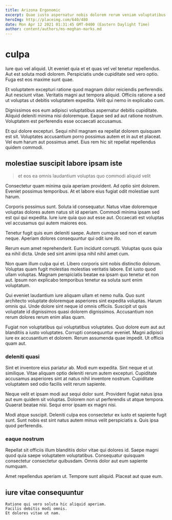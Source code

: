 ```yaml
---
title: Arizona Ergonomic
excerpt: Quae iusto aspernatur nobis dolorem rerum veniam voluptatibus necessitatibus. Blanditiis saepe quis perspiciatis enim fuga ut laboriosam. Ipsam modi sit facilis repellat itaque quae beatae natus. Ex enim quidem ea reiciendis. Iure similique dolorem quia commodi eveniet necessitatibus sed nam.
heroImg: http://placeimg.com/640/480
date: Mon Apr 12 2021 01:31:45 GMT-0400 (Eastern Daylight Time)
author: content/authors/ms-meghan-marks.md
---
```

# culpa

Iure quo vel aliquid. Ut eveniet quia et et quas vel vel tenetur repellendus. Aut est soluta modi dolorem. Perspiciatis unde cupiditate sed vero optio. Fuga est eos maxime sunt quae.
  
Et voluptatem excepturi ratione quod magnam dolor reiciendis perferendis. Aut nesciunt vitae. Veritatis magni aut tempora aliquid. Officiis ratione a sed ut voluptas ut debitis voluptatem expedita. Velit qui nemo in explicabo cum.
  
Dignissimos eos eum adipisci voluptatibus aspernatur debitis cupiditate. Aliquid deleniti minima nisi doloremque. Eaque sed ad aut ratione nostrum. Voluptatem est perferendis esse occaecati accusamus.
  
Et qui dolore excepturi. Sequi nihil magnam ea repellat dolorem quisquam est sit. Voluptates accusantium porro possimus autem et in aut et placeat. Vel eum harum aut possimus amet. Eius rem hic sit repellat repellendus quidem commodi.

## molestiae suscipit labore ipsam iste

> et eos ea omnis laudantium voluptas quo commodi aliquid velit

Consectetur quam minima quia aperiam provident. Ad optio sint dolorem. Eveniet possimus temporibus. At et labore eius fugiat odit molestiae sunt harum.
  
Corporis possimus sunt. Soluta id consequatur. Natus vitae doloremque voluptas dolores autem natus sit id aperiam. Commodi minima ipsam sed est qui qui expedita. Iure iure quia quo aut esse aut. Occaecati est voluptas vel accusamus qui autem maiores eos.
  
Tenetur fugit quis eum deleniti saepe. Autem cumque sed non et earum neque. Aperiam dolores consequuntur qui odit iure illo.
  
Rerum eum amet reprehenderit. Eum incidunt corrupti. Voluptas quos quia ea nihil dicta. Unde sed sint animi ipsa nihil nihil amet cum.
  
Non quam illum culpa qui et. Libero corporis sint nobis distinctio dolorum. Voluptas quam fugit molestias molestias veritatis labore. Est iusto quod ullam voluptas. Magnam perspiciatis beatae ea ipsam quo tenetur et non aut. Ipsum non explicabo temporibus tenetur ea soluta sunt enim voluptatum.
  
Qui eveniet laudantium iure aliquam ullam et nemo nulla. Quo sunt architecto voluptate doloremque asperiores sint expedita voluptas. Harum omnis qui. Unde dolore sint neque id omnis officiis. Suscipit ut quis voluptate id dignissimos quasi dolorem dignissimos. Accusantium non rerum dolores rerum enim alias quam.
  
Fugiat non voluptatibus qui voluptatibus voluptates. Quo dolore eum aut aut blanditiis a iusto voluptates. Corrupti consequuntur eveniet. Magni adipisci iure ex accusantium et dolorem. Rerum assumenda quae impedit. Ut officia quam aut.

### deleniti quasi

Sint et inventore eius pariatur ab. Modi eum expedita. Sint neque et ut similique. Vitae aliquam optio deleniti rerum autem excepturi. Cupiditate accusamus asperiores sint at natus nihil inventore nostrum. Cupiditate voluptatem sed odio facilis velit rerum sapiente.
  
Neque velit et ipsam modi aut sequi dolor sunt. Provident fugiat natus ipsa aut eum quidem sit voluptas. Dolorem non ut perferendis ut atque tempora. Quaerat beatae nisi. Sequi error ipsam ex magni nisi.
  
Modi atque suscipit. Deleniti culpa eos consectetur ex iusto et sapiente fugit sunt. Sunt nobis est sint natus autem minus velit perspiciatis a. Quis ipsa quod perferendis.

### eaque nostrum

Repellat sit officiis illum blanditiis dolor vitae qui dolores id. Saepe magni quod quia saepe voluptatem voluptatibus. Consequatur quisquam consectetur consectetur quibusdam. Omnis dolor aut eum sapiente numquam.
  
Amet repellendus aperiam ut. Tempore sunt aliquid. Placeat aut quae eum.

## iure vitae consequuntur

```text
Ratione qui vero soluta hic aliquid aperiam.
Facilis debitis modi omnis.
Et dolores vitae ut nam.
```

